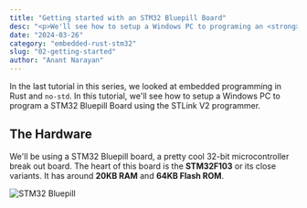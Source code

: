```yaml
---
title: "Getting started with an STM32 Bluepill Board"
desc: "<p>We'll see how to setup a Windows PC to programing an <strong>STM32 Bluepill Board</strong> with the <strong>STLink V2</strong> programmer. We'll also upload and test a simple blinky program.</p>"
date: "2024-03-26"
category: "embedded-rust-stm32"
slug: "02-getting-started"
author: "Anant Narayan"
---
```



In the last tutorial in this series, we looked at embedded programming in Rust and `no-std`. In this tutorial, we'll see how to setup a Windows PC to program a STM32 Bluepill Board using the STLink V2 programmer.

## The Hardware

We'll be using a STM32 Bluepill board, a pretty cool 32-bit microcontroller break out board. The heart of this board is the **STM32F103** or its close variants. It has around **20KB RAM** and **64KB Flash ROM**.

<Image src="/images/embedded-rust-stm32/stm32.png"
       alt="STM32 Bluepill"
       caption="Figure 1: The mighty STM32 Bluepill, ready for action!" />
